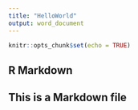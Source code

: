 ```yaml
---
title: "HelloWorld"
output: word_document
---
```


```r
knitr::opts_chunk$set(echo = TRUE)
```

## R Markdown


## This is a Markdown file
